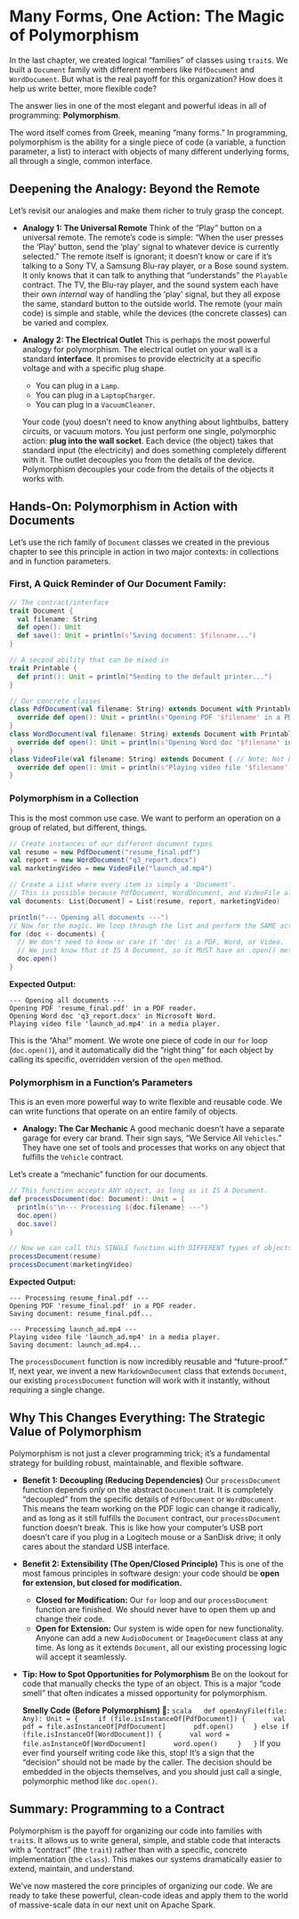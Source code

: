 # Many Forms, One Action: The Magic of Polymorphism

In the last chapter, we created logical "families" of classes using `trait`s. We built a `Document` family with different members like `PdfDocument` and `WordDocument`. But what is the real payoff for this organization? How does it help us write better, more flexible code?

The answer lies in one of the most elegant and powerful ideas in all of programming: **Polymorphism**.

The word itself comes from Greek, meaning "many forms." In programming, polymorphism is the ability for a single piece of code (a variable, a function parameter, a list) to interact with objects of many different underlying forms, all through a single, common interface.

## Deepening the Analogy: Beyond the Remote

Let's revisit our analogies and make them richer to truly grasp the concept.

* **Analogy 1: The Universal Remote**
    Think of the "Play" button on a universal remote. The remote's code is simple: "When the user presses the 'Play' button, send the 'play' signal to whatever device is currently selected." The remote itself is ignorant; it doesn't know or care if it's talking to a Sony TV, a Samsung Blu-ray player, or a Bose sound system. It only knows that it can talk to anything that "understands" the `Playable` contract. The TV, the Blu-ray player, and the sound system each have their own *internal* way of handling the 'play' signal, but they all expose the same, standard button to the outside world. The remote (your main code) is simple and stable, while the devices (the concrete classes) can be varied and complex.

* **Analogy 2: The Electrical Outlet**
    This is perhaps the most powerful analogy for polymorphism. The electrical outlet on your wall is a standard **interface**. It promises to provide electricity at a specific voltage and with a specific plug shape.
    * You can plug in a `Lamp`.
    * You can plug in a `LaptopCharger`.
    * You can plug in a `VacuumCleaner`.

    Your code (you) doesn't need to know anything about lightbulbs, battery circuits, or vacuum motors. You just perform one single, polymorphic action: **plug into the wall socket**. Each device (the object) takes that standard input (the electricity) and does something completely different with it. The outlet decouples you from the details of the device. Polymorphism decouples your code from the details of the objects it works with.

## Hands-On: Polymorphism in Action with Documents

Let's use the rich family of `Document` classes we created in the previous chapter to see this principle in action in two major contexts: in collections and in function parameters.

### First, A Quick Reminder of Our Document Family:

```scala
// The contract/interface
trait Document {
  val filename: String
  def open(): Unit
  def save(): Unit = println(s"Saving document: $filename...")
}

// A second ability that can be mixed in
trait Printable {
  def print(): Unit = println("Sending to the default printer...")
}

// Our concrete classes
class PdfDocument(val filename: String) extends Document with Printable {
  override def open(): Unit = println(s"Opening PDF '$filename' in a PDF reader.")
}
class WordDocument(val filename: String) extends Document with Printable {
  override def open(): Unit = println(s"Opening Word doc '$filename' in Microsoft Word.")
}
class VideoFile(val filename: String) extends Document { // Note: Not Printable
  override def open(): Unit = println(s"Playing video file '$filename' in a media player.")
}
```

### Polymorphism in a Collection

This is the most common use case. We want to perform an operation on a group of related, but different, things.

```scala
// Create instances of our different document types
val resume = new PdfDocument("resume_final.pdf")
val report = new WordDocument("q3_report.docx")
val marketingVideo = new VideoFile("launch_ad.mp4")

// Create a List where every item is simply a 'Document'.
// This is possible because PdfDocument, WordDocument, and VideoFile all fulfill the Document contract.
val documents: List[Document] = List(resume, report, marketingVideo)

println("--- Opening all documents ---")
// Now for the magic. We loop through the list and perform the SAME action on each one.
for (doc <- documents) {
  // We don't need to know or care if 'doc' is a PDF, Word, or Video.
  // We just know that it IS A Document, so it MUST have an .open() method.
  doc.open()
}
```
**Expected Output:**
```
--- Opening all documents ---
Opening PDF 'resume_final.pdf' in a PDF reader.
Opening Word doc 'q3_report.docx' in Microsoft Word.
Playing video file 'launch_ad.mp4' in a media player.
```
This is the "Aha!" moment. We wrote one piece of code in our `for` loop (`doc.open()`), and it automatically did the "right thing" for each object by calling its specific, overridden version of the `open` method.

### Polymorphism in a Function's Parameters

This is an even more powerful way to write flexible and reusable code. We can write functions that operate on an entire family of objects.

* **Analogy: The Car Mechanic**
    A good mechanic doesn't have a separate garage for every car brand. Their sign says, "We Service All `Vehicles`." They have one set of tools and processes that works on any object that fulfills the `Vehicle` contract.

Let's create a "mechanic" function for our documents.

```scala
// This function accepts ANY object, as long as it IS A Document.
def processDocument(doc: Document): Unit = {
  println(s"\n--- Processing ${doc.filename} ---")
  doc.open()
  doc.save()
}

// Now we can call this SINGLE function with DIFFERENT types of objects.
processDocument(resume)
processDocument(marketingVideo)
```
**Expected Output:**
```
--- Processing resume_final.pdf ---
Opening PDF 'resume_final.pdf' in a PDF reader.
Saving document: resume_final.pdf...

--- Processing launch_ad.mp4 ---
Playing video file 'launch_ad.mp4' in a media player.
Saving document: launch_ad.mp4...
```
The `processDocument` function is now incredibly reusable and "future-proof." If, next year, we invent a new `MarkdownDocument` class that extends `Document`, our existing `processDocument` function will work with it instantly, without requiring a single change.

## Why This Changes Everything: The Strategic Value of Polymorphism

Polymorphism is not just a clever programming trick; it's a fundamental strategy for building robust, maintainable, and flexible software.

* **Benefit 1: Decoupling (Reducing Dependencies)**
    Our `processDocument` function depends *only* on the abstract `Document` trait. It is completely "decoupled" from the specific details of `PdfDocument` or `WordDocument`. This means the team working on the PDF logic can change it radically, and as long as it still fulfills the `Document` contract, our `processDocument` function doesn't break. This is like how your computer's USB port doesn't care if you plug in a Logitech mouse or a SanDisk drive; it only cares about the standard USB interface.

* **Benefit 2: Extensibility (The Open/Closed Principle)**
    This is one of the most famous principles in software design: your code should be **open for extension, but closed for modification.**
    * **Closed for Modification:** Our `for` loop and our `processDocument` function are finished. We should never have to open them up and change their code.
    * **Open for Extension:** Our system is wide open for new functionality. Anyone can add a new `AudioDocument` or `ImageDocument` class at any time. As long as it extends `Document`, all our existing processing logic will accept it seamlessly.

* **Tip: How to Spot Opportunities for Polymorphism**
    Be on the lookout for code that manually checks the type of an object. This is a major "code smell" that often indicates a missed opportunity for polymorphism.

    **Smelly Code (Before Polymorphism) 🤢:**
    ```scala
    def openAnyFile(file: Any): Unit = {
      if (file.isInstanceOf[PdfDocument]) {
        val pdf = file.asInstanceOf[PdfDocument]
        pdf.open()
      } else if (file.isInstanceOf[WordDocument]) {
        val word = file.asInstanceOf[WordDocument]
        word.open()
      }
    }
    ```
    If you ever find yourself writing code like this, stop! It's a sign that the "decision" should not be made by the caller. The decision should be embedded in the objects themselves, and you should just call a single, polymorphic method like `doc.open()`.

## Summary: Programming to a Contract

Polymorphism is the payoff for organizing our code into families with `trait`s. It allows us to write general, simple, and stable code that interacts with a "contract" (the `trait`) rather than with a specific, concrete implementation (the `class`). This makes our systems dramatically easier to extend, maintain, and understand.

We've now mastered the core principles of organizing our code. We are ready to take these powerful, clean-code ideas and apply them to the world of massive-scale data in our next unit on Apache Spark.